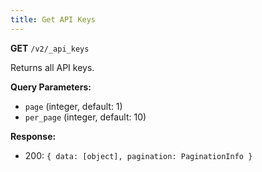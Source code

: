 ```yaml
---
title: Get API Keys
---
```


**GET** `/v2/_api_keys`

Returns all API keys.

**Query Parameters:**
- `page` (integer, default: 1)
- `per_page` (integer, default: 10)

**Response:**
- 200: `{ data: [object], pagination: PaginationInfo }` 